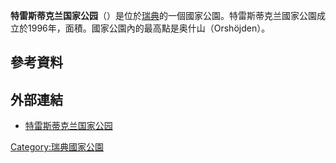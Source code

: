 {{Infobox protected area
| name = 特雷斯蒂克兰国家公园
| alt_name = Tresticklans nationalpark
| iucn_category = II
| photo = Tresticklan-Langetjarn.jpg
| photo_width = 288
| photo_caption = 
| location = {{SWE}}[[西约塔兰省|西约塔兰省]]
| nearest_city = 
| coords = {{coord|59|02|N|11|45|E|region:SE_type:landmark|display=inline,title}}
| area = {{convert|28.97|km2|abbr=on}}<ref name="naturvårdsverket">{{cite web
 |title=Tresticklan National Park 
 |url=http://www.naturvardsverket.se/en/In-English/Menu/Enjoying-nature/National-parks-and-other-places-worth-visiting/National-Parks-in-Sweden/Tresticklan-National-Park/ 
 |publisher=[[瑞典环境保护局|Naturvårdsverket]] 
 |accessdate=2009-02-26 
 |deadurl=yes 
 |archiveurl=https://web.archive.org/web/20090404171311/http://www.naturvardsverket.se/en/In-English/Menu/Enjoying-nature/National-parks-and-other-places-worth-visiting/National-Parks-in-Sweden/Tresticklan-National-Park/ 
 |archivedate=2009-04-04 
}}</ref>
| established = 1996年<ref name="naturvårdsverket" />
| visitation_num = 
| visitation_year = 
| governing_body = 
| website = 
}}
'''特雷斯蒂克兰国家公园'''（{{lang-sv|Tresticklan nationalpark}}）是位於[[瑞典|瑞典]]的一個國家公園。特雷斯蒂克兰國家公園成立於1996年，面積{{convert|28.97|km2|mi2|abbr=on}}。國家公園內的最高點是奥什山（Orshöjden）。

== 參考資料 ==
{{reflist}}

== 外部連結 ==
{{Commons category|Tresticklan National Park}}
* [http://sverigesnationalparker.se/en/choose-park---list/tresticklan-national-park/ 特雷斯蒂克兰国家公园] {{Wayback|url=http://sverigesnationalparker.se/en/choose-park---list/tresticklan-national-park/ |date=20210125194039 }}

{{瑞典国家公园}}
[[Category:瑞典國家公園|Category:瑞典國家公園]]